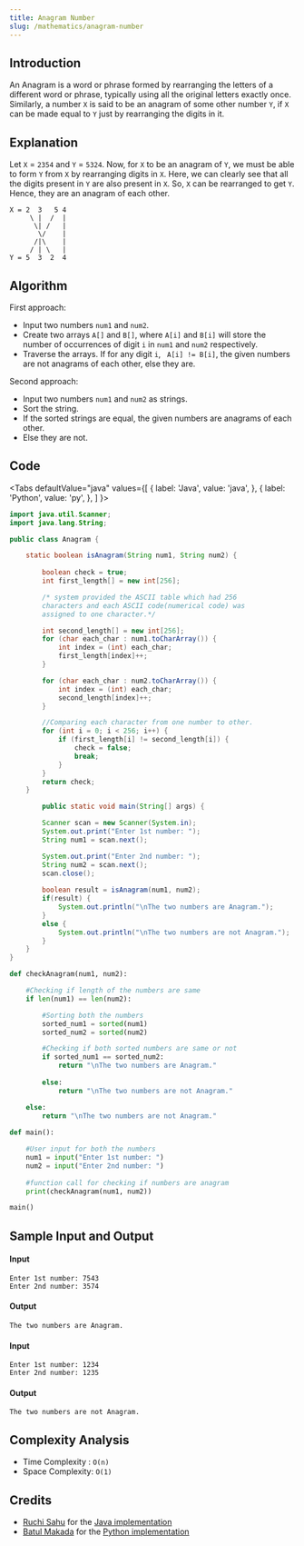 ```yaml
---
title: Anagram Number
slug: /mathematics/anagram-number
---
```


## Introduction

An Anagram is a word or phrase formed by rearranging the letters of a different word or phrase, typically using all the original letters exactly once. Similarly, a number `X` is said to be an anagram of some other number `Y`, if `X` can be made equal to `Y` just by rearranging the digits in it.

## Explanation

Let `X` = `2354` and `Y` = `5324`. Now, for `X` to be an anagram of `Y`, we must be able to form `Y` from `X` by rearranging digits in `X`. Here, we can clearly see that all the digits present in `Y` are also present in `X`. So, `X` can be rearranged to get `Y`. Hence, they are an anagram of each other.

```
X = 2  3   5 4
     \ |  /  |
      \| /   |
       \/    |
      /|\    |
     / | \   |
Y = 5  3  2  4
```

## Algorithm

First approach:

  - Input two numbers `num1` and `num2`.
  - Create two arrays `A[]` and `B[]`, where `A[i]` and `B[i]` will store the number of occurrences of digit `i` in `num1` and `num2` respectively. 
  - Traverse the arrays. If for any digit `i`, ` A[i] != B[i]`, the given numbers are not anagrams of each other, else they are.

Second approach:

  - Input two numbers `num1` and `num2` as strings.
  - Sort the string.
  - If the sorted strings are equal, the given numbers are anagrams of each other.
  - Else they are not.

## Code


<Tabs
  defaultValue="java"
  values={[
    { label: 'Java', value: 'java', },
    { label: 'Python', value: 'py', },
  ]
}>

<TabItem value="java">

```java
import java.util.Scanner;
import java.lang.String;

public class Anagram {

	static boolean isAnagram(String num1, String num2) {
		
		boolean check = true;
		int first_length[] = new int[256];

		/* system provided the ASCII table which had 256
		characters and each ASCII code(numerical code) was
		assigned to one character.*/

		int second_length[] = new int[256];
		for (char each_char : num1.toCharArray()) {
			int index = (int) each_char;
			first_length[index]++;
		}

		for (char each_char : num2.toCharArray()) {
			int index = (int) each_char;
			second_length[index]++;
		}

		//Comparing each character from one number to other.
		for (int i = 0; i < 256; i++) {
			if (first_length[i] != second_length[i]) {
				check = false;
				break;
			}
		}
		return check;
	}

        public static void main(String[] args) {

		Scanner scan = new Scanner(System.in);
		System.out.print("Enter 1st number: ");
		String num1 = scan.next();

		System.out.print("Enter 2nd number: ");
		String num2 = scan.next();
		scan.close();
		
		boolean result = isAnagram(num1, num2);
		if(result) {
			System.out.println("\nThe two numbers are Anagram.");
		}
		else {
			System.out.println("\nThe two numbers are not Anagram.");
		}
	}
}
```

</TabItem>
<TabItem value="py">

```python
def checkAnagram(num1, num2):

    #Checking if length of the numbers are same
    if len(num1) == len(num2):

        #Sorting both the numbers
        sorted_num1 = sorted(num1)
        sorted_num2 = sorted(num2)

        #Checking if both sorted numbers are same or not
        if sorted_num1 == sorted_num2:
            return "\nThe two numbers are Anagram."
        
        else:
            return "\nThe two numbers are not Anagram."

    else:
        return "\nThe two numbers are not Anagram."
            
def main():

    #User input for both the numbers
    num1 = input("Enter 1st number: ")
    num2 = input("Enter 2nd number: ")
    
    #function call for checking if numbers are anagram
    print(checkAnagram(num1, num2))

main()
```

</TabItem>
</Tabs>

## Sample Input and Output

#### Input

```
Enter 1st number: 7543
Enter 2nd number: 3574
```

#### Output

```
The two numbers are Anagram.
```

#### Input

```
Enter 1st number: 1234
Enter 2nd number: 1235
```

#### Output

```
The two numbers are not Anagram.
```

## Complexity Analysis

  - Time Complexity : `O(n)`
  - Space Complexity: `O(1)`

## Credits

  - [Ruchi Sahu](https://github.com/RuchiGitHu) for the [Java implementation](https://github.com/TesseractCoding/NeoAlgo/blob/master/Java/cp/Anagram.java)
  - [Batul Makada](https://github.com/batul02) for the [Python implementation](https://github.com/TesseractCoding/NeoAlgo/blob/master/Python/cp/anagram_problem.py)
